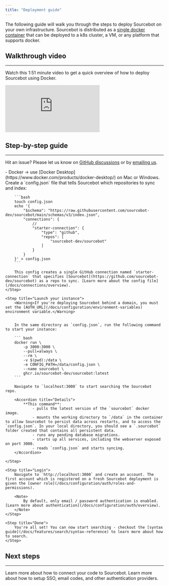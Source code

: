 ```yaml
---
title: "Deployment guide"
---
```



The following guide will walk you through the steps to deploy Sourcebot on your own infrastructure. Sourcebot is distributed as a [single docker container](/docs/overview#architecture) that can be deployed to a k8s cluster, a VM, or any platform that supports docker.


## Walkthrough video
---

Watch this 1:51 minute video to get a quick overview of how to deploy Sourcebot using Docker.

<iframe
    src="https://www.youtube.com/embed/1_JCr05haWc"
    title="YouTube video player"
    frameborder="0"
    allow="accelerometer; autoplay; clipboard-write; encrypted-media; gyroscope; picture-in-picture"
    allowfullscreen
    className="aspect-video w-full"
></iframe>

## Step-by-step guide
---

<Note>Hit an issue? Please let us know on [GitHub discussions](https://github.com/sourcebot-dev/sourcebot/discussions/categories/support) or by [emailing us](mailto:team@sourcebot.dev).</Note>

<Steps>
    <Step title="Requirements">
        - Docker -> use [Docker Desktop](https://www.docker.com/products/docker-desktop/) on Mac or Windows.
    </Step>
    <Step title="Create a config.json">
        Create a `config.json` file that tells Sourcebot which repositories to sync and index:

        ```bash
        touch config.json
        echo '{
            "$schema": "https://raw.githubusercontent.com/sourcebot-dev/sourcebot/main/schemas/v3/index.json",
            "connections": {
                // 
                "starter-connection": {
                    "type": "github",
                    "repos": [
                        "sourcebot-dev/sourcebot"
                    ]
                }
            }
        }' > config.json
        ```

        This config creates a single GitHub connection named `starter-connection` that specifies [Sourcebot](https://github.com/sourcebot-dev/sourcebot) as a repo to sync. [Learn more about the config file](/docs/connections/overview).
    </Step>

    <Step title="Launch your instance">
        <Warning>If you're deploying Sourcebot behind a domain, you must set the [AUTH_URL](/docs/configuration/environment-variables) environment variable.</Warning>


        In the same directory as `config.json`, run the following command to start your instance:

        ``` bash
        docker run \
            -p 3000:3000 \
            --pull=always \
            --rm \
            -v $(pwd):/data \
            -e CONFIG_PATH=/data/config.json \
            --name sourcebot \
            ghcr.io/sourcebot-dev/sourcebot:latest
        ```

        Navigate to `localhost:3000` to start searching the Sourcebot repo.
    
        <Accordion title="Details">
            **This command**:
                - pulls the latest version of the `sourcebot` docker image.
                - mounts the working directory to `/data` in the container to allow Sourcebot to persist data across restarts, and to access the `config.json`. In your local directory, you should see a `.sourcebot` folder created that contains all persistent data.
                - runs any pending database migrations.
                - starts up all services, including the webserver exposed on port 3000.
                - reads `config.json` and starts syncing.
        </Accordion>

    </Step>

    <Step title="Login">
        Navigate to `http://localhost:3000` and create an account. The first account which is registered on a fresh Sourcebot deployment is given the [owner role](/docs/configuration/auth/roles-and-permissions).

        <Note>
            By default, only email / password authentication is enabled. [Learn more about authentication](/docs/configuration/auth/overview).
        </Note>
    </Step>

    <Step title="Done">
        You're all set! You can now start searching - checkout the [syntax guide](/docs/features/search/syntax-reference) to learn more about how to search.
    </Step>
</Steps>

## Next steps
---

<CardGroup cols={2}>
    <Card title="Connecting your code" icon="code" href="/docs/connections/overview">
        Learn more about how to connect your code to Sourcebot.
    </Card>
    <Card title="Setup other authentication providers" icon="lock" href="/docs/configuration/auth/overview">
        Learn more about how to setup SSO, email codes, and other authentication providers.
    </Card>
</CardGroup>